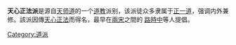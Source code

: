 {{Unreferenced|time=2022-01-19T03:51:11+00:00}}
'''天心正法派'''是源自[[天师道|天师道]]的一个[[道教|道教]]派别，该派徒众多隶属于[[正一道|正一道]]，强调内外兼修。該派因傳[[天心正法|天心正法]]而得名，最早在[[兩宋|兩宋]]之間的
[[路時中|路時中]]等人提倡。

{{Taoism-stub}}

[[Category:道派|Category:道派]]